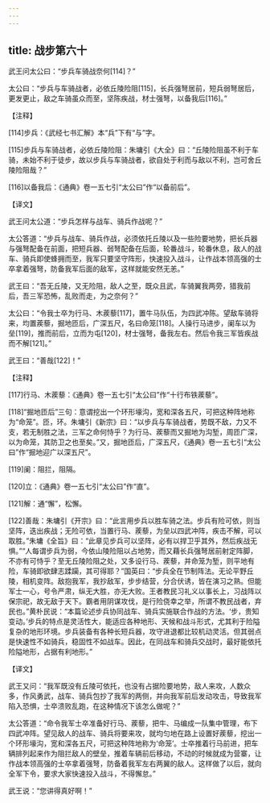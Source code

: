 ```yaml
---
---
---
```

title: 战步第六十
---




武王问太公曰：“步兵车骑战奈何[114]？”

太公曰：“步兵与车骑战者，必依丘陵险阻[115]，长兵强弩居前，短兵弱弩居后，更发更止，敌之车骑虽众而至，坚陈疾战，材士强弩，以备我后[116]。”

【注释】

[114]步兵：《武经七书汇解》本“兵”下有“与”字。

[115]步兵与车骑战者，必依丘陵险阻：朱墉引《大全》曰：“丘陵险阻虽不利于车骑，未始不利于徒步，故以步兵与车骑战者，欲自处于利而与敌以不利，岂可舍丘陵险阻哉？”

[116]以备我后：《通典》卷一五七引“太公曰”作“以备前后”。

【译文】

武王问太公道：“步兵怎样与战车、骑兵作战呢？”

太公答道：“步兵与战车、骑兵作战，必须依托丘陵以及一些险要地势，把长兵器与强弩配备在前面，把短兵器、弱弩配备在后面，轮番战斗，轮番休息，敌人的战车、骑兵即使蜂拥而至，我军只要坚守阵形，快速投入战斗，让作战本领高强的士卒拿着强弩，防备我军后面的敌军，这样就能安然无恙。”



武王曰：“吾无丘陵，又无险阻，敌人之至，既众且武，车骑翼我两旁，猎我前后，吾三军恐怖，乱败而走，为之奈何？”

太公曰：“令我士卒为行马、木蒺藜[117]，置牛马队伍，为四武冲陈。望敌车骑将来，均置蒺藜，掘地匝后，广深五尺，名曰命笼[118]。人操行马进步，阑车以为垒[119]，推而前后，立而为屯[120]，材士强弩，备我左右。然后令我三军皆疾战而不解[121]。”

武王曰：“善哉[122]！”

【注释】

[117]行马、木蒺藜：《通典》卷一五七引“太公曰”作“十行布铁蒺藜”。

[118]“掘地匝后”三句：意谓挖出一个环形壕沟，宽和深各五尺，可把这种阵地称为“命笼”。匝，环。朱墉引《新宗》曰：“以步兵与车骑战者，势既不敌，力又不支，若无制胜之法，三军之命何恃乎？为行马、蒺藜而又掘地为沟堑，周匝广深，以为命笼，其防卫之也至矣。”又，掘地匝后，广深五尺，《通典》卷一五七引“太公曰”作“掘地迎广以深五尺”。

[119]阑：阻拦，阻隔。

[120]立：《通典》卷一五七引“太公曰”作“直”。

[121]解：通“懈”，松懈。

[122]善哉：朱墉引《开宗》曰：“此言用步兵以胜车骑之法。步兵有险可依，则当坚阵，迭出疾战；无险可依，当置行马、蒺藜，为垒以四武冲阵，疾击不解，可以取胜。”朱墉《全旨》曰：“此章见步兵可以坚阵，必有以捍卫乎其外，然后疾战无惧。”“人每谓步兵为弱，今依山陵险阻以占地势，而又藉长兵强弩居前射定阵脚，不亦有可恃乎？至无丘陵险阻之处，又多设行马、蒺藜，并命笼为堑，则平地有险，车骑即欲肆志蹂躏，其可得耶？”国英曰：“步兵全在节制阵法。无论平野丘陵，相机变阵。敌抱我军，我抄敌军，步步结营，分合伏诱，皆在演习之熟。但能军士一心，号令严肃，纵无大胜，亦无大败。王者教民习礼义以事长上，习战阵以保宗祀，故无敌于天下。霸者用阴谋攻伐，是行险侥幸之举，所谓不教民战者，弃民也。”黄朴民说：“本篇论述步兵协同战车、骑兵实施联合作战的方法。‘步，贵知变动。’步兵的特点是灵活性大，能适应各种地形、天候和战斗形式，尤其利于险隘复杂的地形环境。步兵装备有各种长短兵器，攻守进退都比较机动灵活。但其弱点是快速性不如骑兵，稳固性不如战车。因此，在同战车和骑兵交战时，最好能依托险隘地形，占据有利地形。”

【译文】

武王又问：“我军既没有丘陵可依托，也没有占据险要地势，敌人来攻，人数众多，作风勇武，战车、骑兵包抄了我军的两侧，并向我军前后发动攻击，导致我军陷入恐惧，士卒溃败乱跑，在这种情况下该怎么做呢？”

太公答道：“命令我军士卒准备好行马、蒺藜，把牛、马编成一队集中管理，布下四武冲阵。望见敌人的战车、骑兵将要来攻，就均匀地在路上设置好蒺藜，挖出一个环形壕沟，宽和深各五尺，可把这种阵地称为‘命笼’。士卒推着行马前进，把车辆排列起来作为阻拦敌人的壁垒，推着车辆前后移动，不动的时候就成为营寨，让作战本领高强的士卒拿着强弩，防备着我军左右两翼的敌人。这样做了以后，就向全军下令，要求大家快速投入战斗，不得懈怠。”

武王说：“您讲得真好啊！”